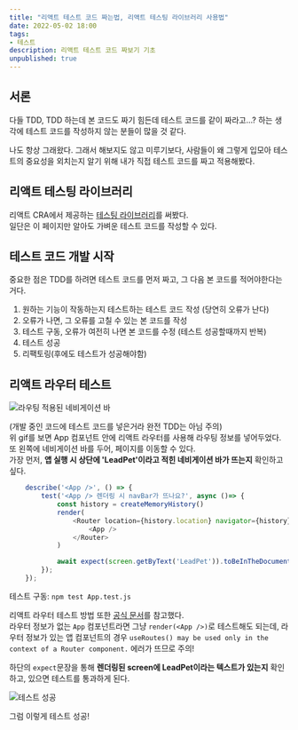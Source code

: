 ```yaml
---
title: "리액트 테스트 코드 짜는법, 리액트 테스팅 라이브러리 사용법"
date: 2022-05-02 18:00
tags:
- 테스트
description: 리액트 테스트 코드 짜보기 기초
unpublished: true
---
```


## 서론

다들 TDD, TDD 하는데 본 코드도 짜기 힘든데 테스트 코드를 같이 짜라고...?
하는 생각에 테스트 코드를 작성하지 않는 분들이 많을 것 같다.

나도 항상 그래왔다. 그래서 해보지도 않고 미루기보다, 사람들이 왜 그렇게 입모아
테스트의 중요성을 외치는지 알기 위해 내가 직접 테스트 코드를 짜고 적용해봤다.

## 리액트 테스팅 라이브러리

리액트 CRA에서 제공하는 [테스팅 라이브러리](https://testing-library.com/docs/queries/about)를 써봤다.  
일단은 이 페이지만 알아도 가벼운 테스트 코드를 작성할 수 있다.

## 테스트 코드 개발 시작

중요한 점은 TDD를 하려면 테스트 코드를 먼저 짜고, 그 다음 본 코드를 적어야한다는 거다.

1. 원하는 기능이 작동하는지 테스트하는 테스트 코드 작성 (당연히 오류가 난다)
2. 오류가 나면, 그 오류를 고칠 수 있는 본 코드를 작성
3. 테스트 구동, 오류가 여전히 나면 본 코드를 수정 (테스트 성공할때까지 반복)
4. 테스트 성공
5. 리팩토링(후에도 테스트가 성공해야함)

## 리액트 라우터 테스트

![라우팅 적용된 네비게이션 바](/images/blog/2205/navtest.gif)

(개발 중인 코드에 테스트 코드를 넣은거라 완전 TDD는 아님 주의)  
위 gif를 보면 App 컴포넌트 안에 리액트 라우터를 사용해 라우팅 정보를 넣어두었다.  
또 왼쪽에 네비게이션 바를 두어, 페이지를 이동할 수 있다.  
가장 먼저, **앱 실행 시 상단에 'LeadPet'이라고 적힌 네비게이션 바가 뜨는지** 확인하고 싶다.

``` js
    describe('<App />', () => {
        test('<App /> 렌더링 시 navBar가 뜨나요?', async ()=> {
            const history = createMemoryHistory()
            render(
                <Router location={history.location} navigator={history}>
                    <App />
                </Router>
            )

            await expect(screen.getByText('LeadPet')).toBeInTheDocument();
        });
    });
```

테스트 구동: `npm test App.test.js`

리액트 라우터 테스트 방법 또한 [공식 문서](https://testing-library.com/docs/example-react-router/)를 참고했다.  
라우터 정보가 없는 `App` 컴포넌트라면 그냥 `render(<App />)`로 테스트해도 되는데,
라우터 정보가 있는 앱 컴포넌트의 경우 `useRoutes() may be used only in the context of a Router component.` 에러가 뜨므로 주의!

하단의 `expect`문장을 통해 **렌더링된 screen에 LeadPet이라는 텍스트가 있는지** 확인하고, 있으면 테스트를 통과하게 된다.

![테스트 성공](/images/blog/2205/testres1.png)

그럼 이렇게 테스트 성공!